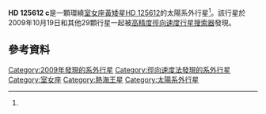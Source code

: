 {{Planetbox begin 
| name = [[Henry_Draper_catalogue|HD]] 125612 c
}} 
{{Planetbox star
| star = [[HD_125612|HD 125612]]
| constell = [[室女座|室女座]]
| RA = {{RA|14|20|53.517}}<ref name="van Leeuwen2007"/>
| DEC = {{DEC|–17|28|53.49}}<ref name="van Leeuwen2007"/>
| app_mag = 8.31
| dist_ly = 180 ± 10<ref name="van Leeuwen2007"/>
| dist_pc = 54 ± 3<ref name="van Leeuwen2007"/>
| class = G3V<ref name="Lo Curto2010"/>
| mass = 1.091 ± 0.027<ref name="Lo Curto2010"/>
| radius = 1.05 ± 0.08
| temperature = 5900 ± 18<ref name="Lo Curto2010"/>
| metallicity = 0.23 ± 0.014<ref name="Lo Curto2010"/>
| age = <3<ref name="Lo Curto2010"/>
}}
{{Planetbox orbit 
| semimajor = 0.052<ref name="Lo Curto2010"/>
| eccentricity = 0.27 ± 0.12<ref name="Lo Curto2010"/>
| period = 4.1547 ± 0.0005<ref name="Lo Curto2010"/>
| arg_peri = 103 ± 23<ref name="Lo Curto2010"/>
| t_peri = 2,454,420.17 ± 0.23<ref name="Lo Curto2010"/>
| semi-amp = 7.2 ± 1.2<ref name="Lo Curto2010"/>
}}
{{Planetbox character 
| minimum_mass = 0.058<ref name="Lo Curto2010"/>
}} 
{{Planetbox discovery 
| discovery_date = 2009年10月19日
| discoverers = Segransan 等人
| discovery_method = [[徑向速度|徑向速度]]（[[HARPS|HARPS]]）
| discovery_site = [[拉西拉天文台|拉西拉天文台]]
| discovery_status = 已發表論文<ref name="Lo Curto2010"/>
}}
{{Planetbox reference
| star = HD+125612
| planet = c
}}
{{Planetbox end}}

'''HD 125612 c'''是一顆環繞[[室女座|室女座]][[黃矮星|黃矮星]][[HD_125612|HD 125612]]的太陽系外行星<ref name="Lo Curto2010"/>。該行星於2009年10月19日和其他29顆行星一起被[[高精度徑向速度行星搜索器|高精度徑向速度行星搜索器]]發現。

==參考資料==
{{reflist|30em|refs=

<ref name="Lo Curto2010">{{cite journal | title=The HARPS search for southern extra-solar planets. XXII. Multiple planet systems from the HARPS volume limited sample | url=http://www.aanda.org/articles/aa/full_html/2010/04/aa13523-09/aa13523-09.html | last1=Lo Curto | first1=G. | last2=Mayor | first2=M. | last3=Benz | first3=W. | last4=Bouchy | first4=F. | last5=Lovis | first5=C. | last6=Moutou | first6=C. | last7=Naef | first7=D. | last8=Pepe | first8=F. | last9=Queloz | first9=D. | display-authors=1 | journal=Astronomy and Astrophysics | volume=512 | at=A48 | year=2010 | bibcode=2010A&A...512A..48L | doi=10.1051/0004-6361/200913523 | access-date=2013-04-20 | archive-date=2019-11-12 | archive-url=https://web.archive.org/web/20191112050456/https://www.aanda.org/articles/aa/full_html/2010/04/aa13523-09/aa13523-09.html | dead-url=no }}</ref>

<ref name="van Leeuwen2007">{{cite journal |title=Validation of the new Hipparcos reduction |url=http://www.aanda.org/index.php?option=com_article&access=bibcode&Itemid=129&bibcode=2007A%2526A...474..653VFUL |last1=van Leeuwen |first1=F. |journal=Astronomy and Astrophysics |volume=474 |issue=2 |pages=653–664 |year=2007 |arxiv=0708.1752 |bibcode=2007A&A...474..653V |doi=10.1051/0004-6361:20078357 |deadurl=yes |archiveurl=https://web.archive.org/web/20160402233353/http://www.aanda.org/index.php?option=com_article&access=bibcode&Itemid=129&bibcode=2007A&A...474..653VFUL |archivedate=2016-04-02 |access-date=2013-04-20 }} [http://webviz.u-strasbg.fr/viz-bin/VizieR-5?-out.add=.&-source=I/311/hip2&recno=69884 Vizier catalog entry ] {{Wayback|url=http://webviz.u-strasbg.fr/viz-bin/VizieR-5?-out.add=.&-source=I%2F311%2Fhip2&recno=69884 |date=20190402114112 }}</ref>

}}

{{Sky|14|20|53.5147|-|17|28|53.475|172.28}}
{{HD 125612}}

[[Category:2009年發現的系外行星|Category:2009年發現的系外行星]]
[[Category:徑向速度法發現的系外行星|Category:徑向速度法發現的系外行星]]
[[Category:室女座|Category:室女座]]
[[Category:熱海王星|Category:熱海王星]]
[[Category:太陽系外行星|Category:太陽系外行星]]